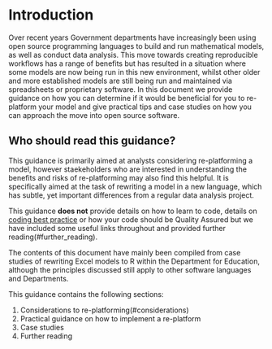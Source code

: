 # Introduction

Over recent years Government departments have increasingly been using open source programming languages to build and run mathematical models, as well as conduct data analysis. This move towards creating reproducible workflows has a range of benefits but has resulted in a situation where
some models are now being run in this new environment, whilst other older and more established models are still being run and maintained via spreadsheets
or proprietary software. In this document we provide guidance on how you can determine if
it would be beneficial for you to re-platform your model and give practical tips and case studies on how you can approach the move into open source software.

##  Who should read this guidance?

This guidance is primarily aimed at analysts considering re-platforming a model, however staekeholders who are interested in understanding the benefits and risks of re-platforming may also find this helpful. It is specifically aimed at the task of rewriting a model in a new language, which has subtle, yet important differences from a regular data analysis project. 

This guidance **does not** provide details on how to learn to code, details on [coding best practice](https://lsunter.github.io/GoodCodingPractice/index.html#writing-code-for-qa) or how your code should be Quality Assured but we have included some useful links throughout and provided further reading(#further_reading). 

The contents of this document have mainly been compiled from case studies of rewriting Excel models to R within the Department for Education, although the principles discussed still apply to other software languages and Departments.

This guidance contains the following sections:

1.	Considerations to re-platforming(#considerations)
2.	Practical guidance on how to implement a re-platform
3.	Case studies
4.	Further reading
